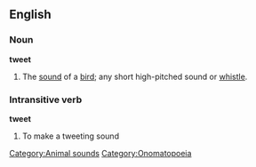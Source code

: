 ==English==
===Noun===
'''tweet'''
# The [[sound]] of a [[bird]]; any short high-pitched sound or [[whistle]].
===Intransitive verb===
'''tweet'''
# To make a tweeting sound
[[Category:Animal sounds]]
[[Category:Onomatopoeia]]